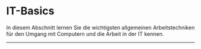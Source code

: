 # IT-Basics
In diesem Abschnitt lernen Sie die wichtigsten allgemeinen Arbeitstechniken für den Umgang mit Computern und die Arbeit in der IT kennen.

---
